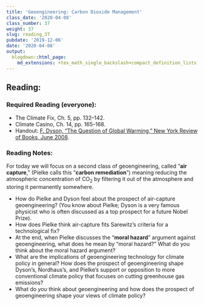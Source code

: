 ```yaml
---
title: 'Geoengineering: Carbon Dioxide Management'
class_date: '2020-04-08'
class_number: 37
weight: 37
slug: reading_37
pubdate: '2019-12-06'
date: '2020-04-08'
output:
  blogdown::html_page:
    md_extensions: +tex_math_single_backslash+compact_definition_lists
---
```

## Reading:

### Required Reading (everyone):
* The Climate Fix, Ch. 5, pp. 132--142.
* Climate Casino, Ch. 14, pp. 165--168.
* Handout: [F. Dyson, "The Question of Global Warming," New York Review of Books, June 2008](/files/reading_handouts/Dyson-GlobalWarming-2008.pdf){target="_blank"}.

### Reading Notes:

For today we will focus on a second class of geoengineering, called "**air capture**," (Pielke calls this "**carbon remediation**") meaning reducing the atmospheric concentration of CO~2~ by filtering it out of the atmosphere and storing it permanently somewhere.

* How do Pielke and Dyson feel about the prospect of air-capture geoengineering? (You know about Pielke; Dyson is a very famous physicist who is often discussed as a top prospect for a future Nobel Prize).
* How does Pielke think air-capture fits Sarewitz's criteria for a technological fix?
* At the end, when Pielke discusses the "**moral hazard**" argument against geoengineering, what does he mean by "moral hazard?" What do you think about the moral hazard argument?
* What are the implications of geoengineering technology for climate policy in general? How does the prospect of geoengineering shape Dyson's, Nordhaus's, and Pielke's support or opposition to more conventional climate policy that focuses on cutting greenhouse gas emissions?
* What do _you_ think about geoengineering and how does the prospect of geoengineering shape your views of climate policy?
